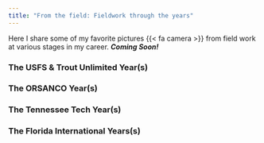 ```yaml
---
title: "From the field: Fieldwork through the years"
---
```


Here I share some of my favorite pictures {{< fa camera >}} from field work at various stages in my career. ***Coming Soon!***

### The USFS & Trout Unlimited Year(s)

### The ORSANCO Year(s)

### The Tennessee Tech Year(s)

### The Florida International Years(s)
